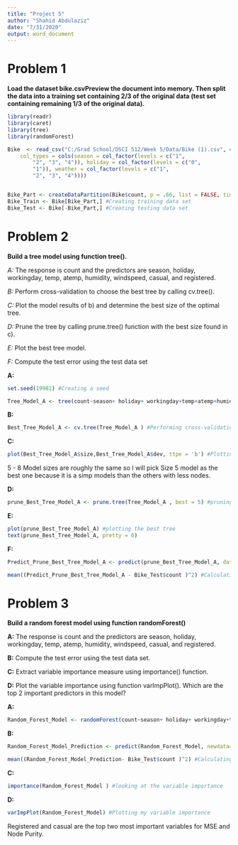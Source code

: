 ---
title: "Project 5"
author: "Shahid Abdulaziz"
date: "7/31/2020"
output: word_document
---


# Problem 1

**Load the dataset bike.csvPreview the document into memory. Then split the data into a training set containing 2/3 of the original data (test set containing remaining 1/3 of the original data).**

```{r , echo = TRUE, warning = FALSE}
library(readr)
library(caret)
library(tree)
library(randomForest)

Bike  <- read_csv("C:/Grad School/DSCI 512/Week 5/Data/Bike (1).csv", #Reading in the data and making sure the data class types are right
    col_types = cols(season = col_factor(levels = c("1", 
        "2", "3", "4")), holiday = col_factor(levels = c("0", 
        "1")), weather = col_factor(levels = c("1", 
        "2", "3", "4"))))


Bike_Part <- createDataPartition(Bike$count, p = .66, list = FALSE, times =1) #partitioning my data for testing and trianing
Bike_Train <- Bike[Bike_Part,] #Creating training data set
Bike_Test <- Bike[-Bike_Part,] #Creating testing data set

```

# Problem 2

**Build a tree model using function tree().**

*A:* The response is count and the predictors are season, holiday, workingday, temp, atemp, humidity, windspeed, casual, and registered.

*B:* Perform cross-validation to choose the best tree by calling cv.tree().

*C:* Plot the model results of b) and determine the best size of the optimal tree.

*D:* Prune the tree by calling prune.tree() function with the best size found in c).

*E:* Plot the best tree model.

*F:* Compute the test error using the test data set

**A:**

```{r , echo = TRUE, warning = FALSE}
set.seed(19981) #Creating a seed

Tree_Model_A <- tree(count~season+ holiday+ workingday+temp+atemp+humidity+windspeed+casual+registered, data = Bike_Train) #Creating a tree model to predict count
```

**B:**

```{r , echo = TRUE, warning = FALSE}
Best_Tree_Model_A <- cv.tree(Tree_Model_A ) #Performing cross-validation for the best tree
```

**C:**

```{r ,echo = TRUE, warning = FALSE}
plot(Best_Tree_Model_A$size,Best_Tree_Model_A$dev, ttpe = 'b') #Plotting the modle results
```

5 - 8 Model sizes are roughly the same so I will pick Size 5 model as the best one because it is a simp models than the others with less nodes. 

**D:**
```{r , echo = TRUE, warning = FALSE}
prune_Best_Tree_Model_A <- prune.tree(Tree_Model_A , best = 5) #pruning the tree whihc I thought was the best
```

**E:**
```{r , echo = TRUE, warning = FALSE}
plot(prune_Best_Tree_Model_A) #plotting the best tree
text(prune_Best_Tree_Model_A, pretty = 0)
```

**F:**
```{r , echo = TRUE, warning = FALSE}

Predict_Prune_Best_Tree_Model_A <- predict(prune_Best_Tree_Model_A, data = Bike_test) #predicting reuslts with mt testing dataset

mean((Predict_Prune_Best_Tree_Model_A - Bike_Test$count )^2) #Calculating MSE for my best tree model

```

# Problem 3

**Build a random forest model using function randomForest()**

**A:**   The response is count and the predictors are season, holiday, workingday, temp, atemp, humidity, windspeed, casual, and registered.

**B:**   Compute the test error using the test data set.

**C:**  Extract variable importance measure using importance() function.

**D:**   Plot the variable importance using function varImpPlot(). Which are the top 2 important predictors in this model?

**A:**
```{r , echo = TRUE, warning = FALSE}
Random_Forest_Model <- randomForest(count~season+ holiday+ workingday+temp+atemp+humidity+windspeed+casual+registered, data = Bike_Train, importance = TRUE) #Creating my random forest model
```

**B:**

```{r , echo = TRUE, warning = FALSE}
Random_Forest_Model_Prediction <- predict(Random_Forest_Model, newdata= Bike_Test) #Creating a random forest model

mean((Random_Forest_Model_Prediction- Bike_Test$count )^2) #Calculating MSE
```

**C:**

```{r , echo = TRUE, warning = FALSE}
importance(Random_Forest_Model ) #looking at the variable importance
```

**D:**

```{r , echo = TRUE, warning = FALSE}
varImpPlot(Random_Forest_Model) #Plotting my variable importance
```

Registered and casual are the top two most important variables for MSE and Node Purity. 
